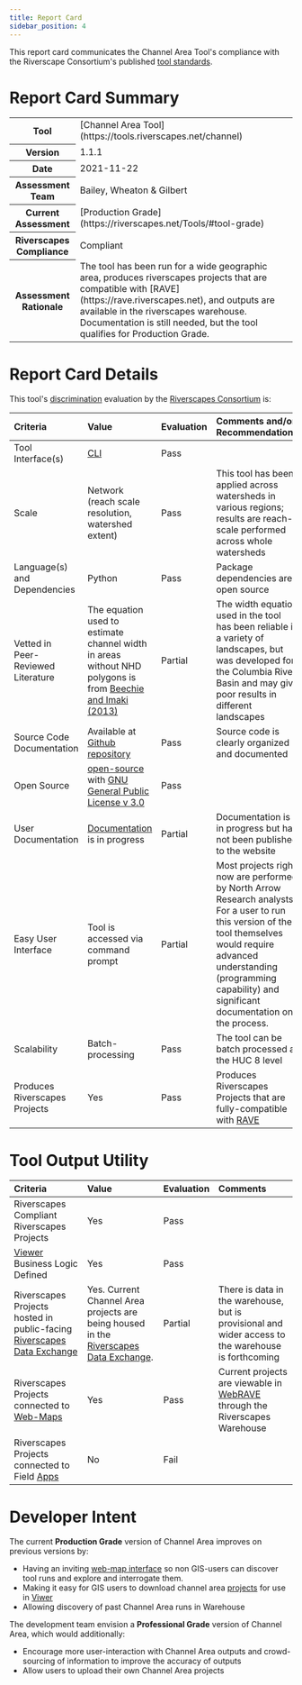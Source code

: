 ```yaml
---
title: Report Card
sidebar_position: 4
---
```


This report card communicates the Channel Area Tool's compliance with the Riverscape Consortium's published [tool standards](https://riverscapes.net/Tools).

# Report Card Summary

<table>
  <tr>
    <th>Tool</th>
    <td>[Channel Area Tool](https://tools.riverscapes.net/channel)</td>
  </tr>
  <tr>
    <th>Version</th>
    <td>1.1.1</td>
  </tr>
  <tr>
    <th>Date</th>
    <td>2021-11-22</td>
  </tr>
  <tr>
    <th>Assessment Team</th>
    <td>Bailey, Wheaton & Gilbert</td>
  </tr>
  <tr>
    <th>Current Assessment</th>
    <td>[Production Grade](https://riverscapes.net/Tools/#tool-grade)</td>
  </tr>
  <tr>
    <th>Riverscapes Compliance</th>
    <td>Compliant</td>
  </tr>
  <tr>
    <th>Assessment Rationale</th>
    <td>
     The tool has been run for a wide geographic area, produces riverscapes projects that are compatible with [RAVE](https://rave.riverscapes.net), and outputs are available in the riverscapes warehouse. Documentation is still needed, but the tool qualifies for Production Grade.
    </td>
  </tr>
</table>

# Report Card Details

This tool's [discrimination](https://riverscapes.net/Tools/#model-discrimination) evaluation by the [Riverscapes Consortium](https://riverscapes.net) is:


| Criteria | Value | Evaluation | Comments and/or Recommendations |
| :------- | :---- | :--------  | :------------------------------ |
| Tool Interface(s) |  [CLI](https://en.wikipedia.org/wiki/Command-line_interface) | Pass |  |
| Scale | Network (reach scale resolution, watershed extent) | Pass | This tool has been applied across watersheds in various regions; results are reach-scale performed across whole watersheds |
| Language(s) and Dependencies | Python | Pass | Package dependencies are open source |
| Vetted in Peer-Reviewed Literature | The equation used to estimate channel width in areas without NHD polygons is from  [Beechie and Imaki (2013)](https://agupubs.onlinelibrary.wiley.com/doi/full/10.1002/2013WR013629) | Partial | The width equation used in the tool has been reliable in a variety of landscapes, but was developed for the Columbia River Basin and may give poor results in different landscapes |
| Source Code Documentation | Available at [Github repository](https://github.com/Riverscapes/riverscaps-tools/channel)  | Pass | Source code is clearly organized and documented |
| Open Source | [open-source](https://github.com/Riverscapes/riverscaps-tools/channel) with [GNU General Public License v 3.0](https://github.com/Riverscapes/riverscapes-tools/blob/master/LICENSE) | Pass | |
| User Documentation | [Documentation](http://tools.riverscapes.net/channel/) is in progress | Partial | Documentation is in progress but has not been published to the website |
| Easy User Interface | Tool is accessed via command prompt | Partial | Most projects right now are performed by North Arrow Research analysts. For a user to run this version of the tool themselves would require advanced understanding (programming capability) and significant documentation on the process. |
| Scalability | Batch-processing | Pass | The tool can be batch processed at the HUC 8 level |
| Produces Riverscapes Projects | Yes | Pass | Produces Riverscapes Projects that are fully-compatible with [RAVE](https://rave.riverscapes.net) |

# Tool Output Utility

| Criteria | Value | Evaluation | Comments |
| :------- | :---- | :--------- | :------- |
| Riverscapes Compliant Riverscapes Projects | Yes | Pass | |
| [Viewer](https://viewer.riverscapes.net) Business Logic Defined | Yes | Pass |  |
| Riverscapes Projects hosted in public-facing [Riverscapes Data Exchange](https://data.riverscapes.net) | Yes. Current Channel Area projects are being housed in the [Riverscapes Data Exchange](https://data.riverscapes.net). | Partial | There is data in the warehouse, but is provisional and wider access to the warehouse is forthcoming |
| Riverscapes Projects connected to [Web-Maps](https://data.riverscapes.net) | Yes | Pass | Current projects are viewable in [WebRAVE](https://rave.riverscapes.net/Download/install_webrave.html) through the Riverscapes Warehouse |
| Riverscapes Projects connected to Field [Apps](https://riverscapes.net//Data_Warehouses#apps---pwas) | No | Fail |  |

# Developer Intent

The current **Production Grade** version of Channel Area improves on previous versions by:
- Having an inviting [web-map interface](https://riverscapes.net/Data_Warehouses/#web-maps) so non GIS-users can discover tool runs and explore and interrogate them.
- Making it easy for GIS users to download channel area [projects](https://riverscapes.net/Tools/Technical_Reference/Documentation_Standards/Riverscapes_Projects/) for use in [Viwer](https://viewer.riverscapes.net) 
- Allowing discovery of past Channel Area runs in Warehouse

The development team envision a **Professional Grade** version of Channel Area, which would additionally:

- Encourage more user-interaction with Channel Area outputs and crowd-sourcing of information to improve the accuracy of outputs
- Allow users to upload their own Channel Area projects
